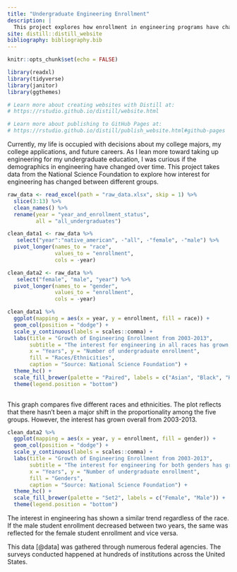 ```yaml
---
title: "Undergraduate Engineering Enrollment"
description: |
  This project explores how enrollment in engineering programs have changed from 2003-2013. The factors of race and gender are compared.
site: distill::distill_website
bibliography: bibliography.bib
---
```


```r
knitr::opts_chunk$set(echo = FALSE)

library(readxl)
library(tidyverse)
library(janitor)
library(ggthemes)

# Learn more about creating websites with Distill at:
# https://rstudio.github.io/distill/website.html

# Learn more about publishing to GitHub Pages at:
# https://rstudio.github.io/distill/publish_website.html#github-pages

```

Currently, my life is occupied with decisions about my college majors, my college applications, and future careers. As I lean more toward taking up engineering for my undergraduate education, I was curious if the demographics in engineering have changed over time. This project takes data from the National Science Foundation to explore how interest for engineering has changed between different groups.

```r
raw_data <- read_excel(path = "raw_data.xlsx", skip = 1) %>%
  slice(3:13) %>%
  clean_names() %>%
  rename(year = "year_and_enrollment_status", 
         all = "all_undergraduates")
```

```r
clean_data1 <- raw_data %>%
   select("year":"native_american", -"all", -"female", -"male") %>%
  pivot_longer(names_to = "race", 
               values_to = "enrollment", 
               cols = -year)
```

```r
clean_data2 <- raw_data %>%
   select("female", "male", "year") %>%
  pivot_longer(names_to = "gender", 
               values_to = "enrollment", 
               cols = -year) 
```

```r
clean_data1 %>%
  ggplot(mapping = aes(x = year, y = enrollment, fill = race)) +
  geom_col(position = "dodge") +
  scale_y_continuous(labels = scales::comma) +
  labs(title = "Growth of Engineering Enrollment from 2003-2013", 
       subtitle = "The interest for engineering in all races has grown, \n but there was no major change in proportions", 
       x = "Years", y = "Number of undergraduate enrollment", 
       fill = "Races/Ethnicities", 
       caption = "Source: National Science Foundation") +
  theme_hc() +
  scale_fill_brewer(palette = "Paired", labels = c("Asian", "Black", "Hispanic", "Native American", "White" )) +
  theme(legend.position = "bottom")
  
```

This graph compares five different races and ethnicities. The plot reflects that there hasn't been a major shift in the proportionality among the five groups. However, the interest has grown overall from 2003-2013. 

```r
clean_data2 %>%
  ggplot(mapping = aes(x = year, y = enrollment, fill = gender)) +
  geom_col(position = "dodge") +
  scale_y_continuous(labels = scales::comma) +
  labs(title = "Growth of Engineering Enrollment from 2003-2013", 
       subtitle = "The interest for engineering for both genders has grown, \n but there was no major change in proportions", 
       x = "Years", y = "Number of undergraduate enrollment", 
       fill = "Genders", 
       caption = "Source: National Science Foundation") +
  theme_hc() +
  scale_fill_brewer(palette = "Set2", labels = c("Female", "Male")) +
  theme(legend.position = "bottom")
```
The interest in engineering has shown a similar trend regardless of the race. If the male student enrollment decreased between two years, the same was reflected for the female student enrollment and vice versa. 

This data [@data] was gathered through numerous federal agencies. The surveys conducted happened at hundreds of institutions across the United States.